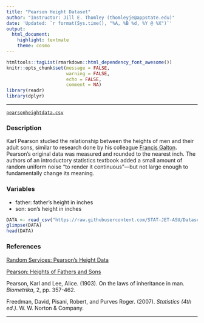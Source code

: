 ```yaml
---
title: "Pearson Height Dataset"
author: "Instructor: Jill E. Thomley (thomleyje@appstate.edu)"
date: 'Updated: `r format(Sys.time(), "%A, %B %d, %Y @ %X")`'
output: 
  html_document: 
    highlight: textmate
    theme: cosmo
---
```


```r
htmltools::tagList(rmarkdown::html_dependency_font_awesome())
knitr::opts_chunk$set(message = FALSE, 
                      warning = FALSE, 
                      echo = FALSE,
                      comment = NA)
library(readr)
library(dplyr)
```
<hr>

<i class="fas fa-database"></i> [`pearsonheightdata.csv`](https://raw.githubusercontent.com/STAT-JET-ASU/Datasets/master/Instructor/pearsonheightdata.csv)

### Description

Karl Pearson studied the relationship between the heights of men and their adult sons, similar to research done by his colleague [Francis Galton](galtonheightdata.html). Pearson’s original data was measured and rounded to the nearest inch. The authors of an introductory statistics textbook added a small amount of random uniform noise "to render it continuous"---but not large enough to fundamentally change its meaning. 

### Variables

* father: father's height in inches
* son: son's height in inches

```r
DATA <- read_csv("https://raw.githubusercontent.com/STAT-JET-ASU/Datasets/master/Instructor/pearsonheightdata.csv")
glimpse(DATA)
head(DATA)
```

### References

[Random Services: Pearson's Height Data](http://www.randomservices.org/random/data/Pearson.html)

[Pearson: Heights of Fathers and Sons](http://myweb.uiowa.edu/pbreheny/data/pearson.html)

Pearson, Karl and Lee, Alice. (1903). On the laws of inheritance in man. *Biometrika*, 2, pp. 357-462.

Freedman, David, Pisani, Robert, and Purves Roger. (2007). *Statistics (4th ed.)*. W. W. Norton & Company.

<hr>

